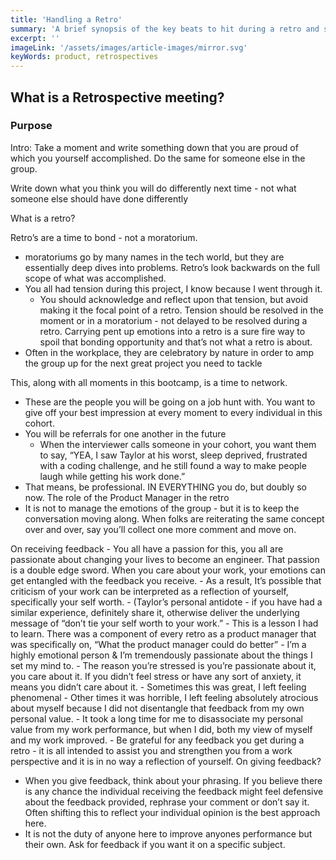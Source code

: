```yaml
---
title: 'Handling a Retro'
summary: 'A brief synopsis of the key beats to hit during a retro and some anecdotes on how to set the climate for a retro meeting'
excerpt: ''
imageLink: '/assets/images/article-images/mirror.svg'
keyWords: product, retrospectives
---
```


## What is a Retrospective meeting?
### Purpose


Intro:
Take a moment and write something down that you are proud of which you yourself accomplished.
Do the same for someone else in the group.

Write down what you think you will do differently next time - not what someone else should have done differently



What is a retro?

Retro’s are a time to bond - not a moratorium.
- moratoriums go by many names in the tech world, but they are essentially deep dives into problems.  Retro’s look backwards on the full scope of what was accomplished.
- You all had tension during this project, I know because I went through it.
    - You should acknowledge and reflect upon that tension, but avoid making it the focal point of a retro.  Tension should be resolved in the moment  or in a moratorium - not delayed to be resolved during a retro.  Carrying pent up emotions into a retro is a sure fire way to spoil that bonding opportunity and that’s not what a retro is about.
- Often in the workplace, they are celebratory by nature in order to amp the group up for the next great project you need to tackle

This, along with all moments in this bootcamp, is a time to network.
- These are the people you will be going on a job hunt with.  You want to give off your best impression at every moment to every individual in this cohort.
- You will be referrals for one another in the future
    - When the interviewer calls someone in your cohort, you want them to say, “YEA, I saw Taylor at his worst, sleep deprived, frustrated with a coding challenge, and he still found a way to make people laugh while getting his work done.”
- That means, be professional.  IN EVERYTHING you do, but doubly so now.
The role of the Product Manager in the retro
- It is not to manage the emotions of the group - but it is to keep the conversation moving along.  When folks are reiterating the same concept over and over, say you’ll collect one more comment and move on.

On receiving feedback
    - You all have a passion for this, you all are passionate about changing your lives to become an engineer.   That passion is a double edge sword.  When you care about your work, your emotions can get entangled with the feedback you receive.
    - As a result, It’s possible that criticism of your work can be interpreted as a reflection of yourself, specifically your self worth.
    - (Taylor’s personal antidote - if you have had a similar experience, definitely share it, otherwise deliver the underlying message of “don’t tie your self worth to your work.”
        - This is a lesson I had to learn.  There was a component of every retro as a product manager that was specifically on, “What the product manager could do better”
            - I’m a highly emotional person & I’m tremendously passionate about the things I set my mind to.
            - The reason you’re stressed is you’re passionate about it, you care about it. If you didn’t feel stress or have any sort of anxiety, it means you didn’t care about it.
            - Sometimes this was great, I left feeling phenomenal
            - Other times it was horrible, I left feeling absolutely atrocious about myself because I did not disentangle that feedback from my own personal value.
            - It took a long time for me to disassociate my personal value from my work performance, but when I did, both my view of myself and my work improved.
            - Be grateful for any feedback you get during a retro - it is all intended to assist you and strengthen you from a work perspective and it is in no way a reflection of yourself.
On giving feedback?
- When you give feedback, think about your phrasing.  If you believe there is any chance the individual receiving the feedback might feel defensive about the feedback provided, rephrase your comment or don’t say it. Often shifting this to reflect your individual opinion is the best approach here.
- It is not the duty of anyone here to improve anyones performance but their own.  Ask for feedback if you want it on a specific subject.
